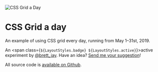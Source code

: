 

<Metatags
  title="CSS Grid a day"
  description="An example of using CSS grid every day, from May 1–31st, 2019."
  thumbnail="https://cssgrid31.brett.cool/opengraph/home.png"
  url="https://cssgrid31.brett.cool"
  pathname="/"
/>

<div className={LayoutStyles.container}>
<div className={LayoutStyles.intro}>

<img
  className={LayoutStyles.logo}
  src={Logo}
  alt="CSS Grid a Day"
  title="CSS Grid a Day"
/>

# CSS Grid a day

An example of using CSS grid every day, running from May&nbsp;1–31st,&nbsp;2019.

An <span class={`${LayoutStyles.badge} ${LayoutStyles.active}`}>active</span> experiment by [@brett_jay][b]. Have an idea? [Send me your suggestion][s]!

All source code is [available on Github][g].

[b]: https://twitter.com/brett_jay
[s]: https://twitter.com/intent/tweet?text=Hey%20@brett_jay,%20try
[g]: https://github.com/brettjay/css-grid-a-day

</div>
<Calendar>
  <Day date="29"  complete={false} placeholder={true}/>
  <Day date="30"  complete={false} placeholder={true}/>
  <Day date="1"   complete={true}  label="📕 Grid systems" color="#FF4A1B"/>
  <Day date="2"   complete={true}  label="✍️ Signup form" color="purple"/>
  <Day date="3"   complete={true}  label="🎲 Frontend-opoly" color="#71967b"/>
  <Day date="4"   complete={true}  label="🗓 Weekly schedule" color="#221d31"/>
  <Day date="5"   complete={true}  label="📄 Van de Graaf" color="#164666"/>
  <Day date="6"   complete={true}  label="📰 Broadsheet" color="#000"/>
  <Day date="7"   complete={false}/>
  <Day date="8"   complete={false}/>
  <Day date="9"   complete={false}/>
  <Day date="10"  complete={false}/>
  <Day date="11"  complete={false}/>
  <Day date="12"  complete={false}/>
  <Day date="13"  complete={false}/>
  <Day date="14"  complete={false}/>
  <Day date="15"  complete={false}/>
  <Day date="16"  complete={false}/>
  <Day date="17"  complete={false}/>
  <Day date="18"  complete={false}/>
  <Day date="19"  complete={false}/>
  <Day date="20"  complete={false}/>
  <Day date="21"  complete={false}/>
  <Day date="22"  complete={false}/>
  <Day date="23"  complete={false}/>
  <Day date="24"  complete={false}/>
  <Day date="25"  complete={false}/>
  <Day date="26"  complete={false}/>
  <Day date="27"  complete={false}/>
  <Day date="28"  complete={false}/>
  <Day date="29"  complete={false}/>
  <Day date="30"  complete={false}/>
  <Day date="31"  complete={false}/>
  <Day date="1"   complete={false} placeholder={true}/>
  <Day date="2"   complete={false} placeholder={true}/>
</Calendar>
</div>
